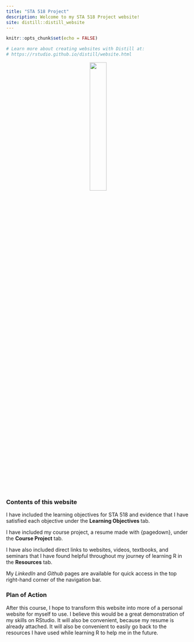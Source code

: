 ```yaml
---
title: "STA 518 Project"
description: Welcome to my STA 518 Project website!
site: distill::distill_website
---
```


```r
knitr::opts_chunk$set(echo = FALSE)

# Learn more about creating websites with Distill at:
# https://rstudio.github.io/distill/website.html

```
<center>

![](~/STA 518/Course Project/Personal-Website/bitmojis/welcome.png){width=30%}

</center>

### Contents of this website

I have included the learning objectives for STA 518 and evidence that I have satisfied each objective under the **Learning Objectives ** tab. 

I have included my course project, a resume made with {pagedown}, under the **Course Project** tab. 

I have also included direct links to websites, videos, textbooks, and seminars that I have found helpful throughout my journey of learning R in the **Resources** tab. 

My *LinkedIn* and *Github* pages are available for quick access in the top right-hand corner of the navigation bar.

### Plan of Action

After this course, I hope to transform this website into more of a personal website for myself to use. I believe this would be a great demonstration of my skills on RStudio. It will also be convenient, because my resume is already attached. It will also be convenient to easily go back to the resources I have used while learning R to help me in the future. 
